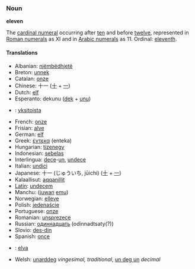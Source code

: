 ===Noun===
'''eleven'''

The [[cardinal numeral]] occurring after [[ten]] and before [[twelve]], represented in [[Roman numerals]] as XI and in [[Arabic numerals]] as 11.  Ordinal: [[eleventh]].

====Translations====
*Albanian: [[njëmbëdhjetë]]
*Breton: [[unnek]]
*Catalan: [[onze]]
*Chinese: 十一 ([[十]] + [[一]])
*Dutch: [[elf]]
*Esperanto: dekunu ([[dek]] + [[unu]])
*{{msg:fi}}: [[yksitoista]]
*French: [[onze]]
*Frisian: [[alve]]
*German: [[elf]]
*Greek: [[έντεκα]] (enteka)
*Hungarian: [[tizenegy]]
*Indonesian: [[sebelas]]
*Interlingua: [[dece]]-[[un]], [[undece]]
*Italian: [[undici]]
*Japanese: 十一 (じゅういち, jūichi) ([[十]] + [[一]])
*Kalaallisut: [[aqqanillit]]
*[[Latin]]: [[undecem]]
*Manchu: ([[juwan]] [[emu]])
*Norwegian: [[elleve]]
*Polish: [[jedenaście]]
*Portuguese: [[onze]]
*Romanian: [[unsprezece]]
*Russian: [[одиннадцать]] (odinnadtsaty(?))
*Slovio: [[des-din]]
*Spanish: [[once]]
*{{msg:sv}}: [[elva]]
*Welsh: [[unarddeg]] ''vingesimal, traditional'', [[un deg un]] ''decimal''
